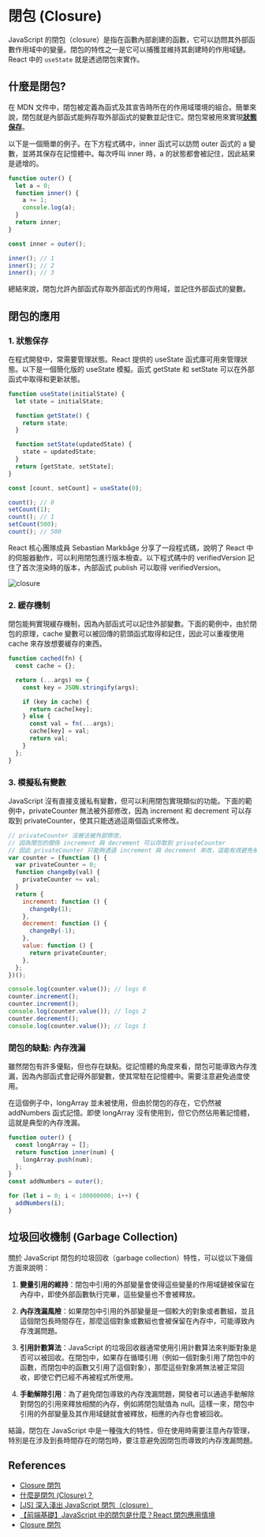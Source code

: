 # 閉包 (Closure)

JavaScript 的閉包（closure）是指在函數內部創建的函數，它可以訪問其外部函數作用域中的變量。閉包的特性之一是它可以捕獲並維持其創建時的作用域鏈。 React 中的 `useState` 就是透過閉包來實作。

## 什麼是閉包?

在 MDN 文件中，閉包被定義為函式及其宣告時所在的作用域環境的組合。簡單來說，閉包就是內部函式能夠存取外部函式的變數並記住它。閉包常被用來實現<u>**狀態保存**</u>。

以下是一個簡單的例子。在下方程式碼中，inner 函式可以訪問 outer 函式的 a 變數，並將其保存在記憶體中。每次呼叫 inner 時，a 的狀態都會被記住，因此結果是遞增的。

```js
function outer() {
  let a = 0;
  function inner() {
    a += 1;
    console.log(a);
  }
  return inner;
}

const inner = outer();

inner(); // 1
inner(); // 2
inner(); // 3
```

總結來說，閉包允許內部函式存取外部函式的作用域，並記住外部函式的變數。

## 閉包的應用

### 1. 狀態保存

在程式開發中，常需要管理狀態。React 提供的 useState 函式庫可用來管理狀態。以下是一個簡化版的 useState 模擬。函式 getState 和 setState 可以在外部函式中取得和更新狀態。

```js
function useState(initialState) {
  let state = initialState;

  function getState() {
    return state;
  }

  function setState(updatedState) {
    state = updatedState;
  }
  return [getState, setState];
}

const [count, setCount] = useState(0);

count(); // 0
setCount(1);
count(); // 1
setCount(500);
count(); // 500
```

React 核心團隊成員 Sebastian Markbåge 分享了一段程式碼，說明了 React 中的伺服器動作，可以利用閉包進行版本檢查。以下程式碼中的 verifiedVersion 記住了首次渲染時的版本，內部函式 publish 可以取得 verifiedVersion。

![closure](/closure.jpeg)

### 2. 緩存機制

閉包能夠實現緩存機制，因為內部函式可以記住外部變數。下面的範例中，由於閉包的原理，cache 變數可以被回傳的箭頭函式取得和記住，因此可以重複使用 cache 來存放想要緩存的東西。

```js
function cached(fn) {
  const cache = {};

  return (...args) => {
    const key = JSON.stringify(args);

    if (key in cache) {
      return cache[key];
    } else {
      const val = fn(...args);
      cache[key] = val;
      return val;
    }
  };
}
```

### 3. 模擬私有變數

JavaScript 沒有直接支援私有變數，但可以利用閉包實現類似的功能。下面的範例中，privateCounter 無法被外部修改，因為 increment 和 decrement 可以存取到 privateCounter，使其只能透過這兩個函式來修改。

```js
// privateCounter 沒被法被外部修改，
// 因為閉包的關係 increment 與 decrement 可以存取到 privateCounter
// 因此 privateCounter 只能夠透過 increment 與 decrement 來改，這能有效避免被誤觸到
var counter = (function () {
  var privateCounter = 0;
  function changeBy(val) {
    privateCounter += val;
  }
  return {
    increment: function () {
      changeBy(1);
    },
    decrement: function () {
      changeBy(-1);
    },
    value: function () {
      return privateCounter;
    },
  };
})();

console.log(counter.value()); // logs 0
counter.increment();
counter.increment();
console.log(counter.value()); // logs 2
counter.decrement();
console.log(counter.value()); // logs 1
```

### 閉包的缺點: 內存洩漏

雖然閉包有許多優點，但也存在缺點。從記憶體的角度來看，閉包可能導致內存洩漏，因為內部函式會記得外部變數，使其常駐在記憶體中。需要注意避免過度使用。

在這個例子中，longArray 並未被使用，但由於閉包的存在，它仍然被 addNumbers 函式記憶。即使 longArray 沒有使用到，但它仍然佔用著記憶體，這就是典型的內存洩漏。

```js
function outer() {
  const longArray = [];
  return function inner(num) {
    longArray.push(num);
  };
}
const addNumbers = outer();

for (let i = 0; i < 100000000; i++) {
  addNumbers(i);
}
```

## 垃圾回收機制 (Garbage Collection)

關於 JavaScript 閉包的垃圾回收（garbage collection）特性，可以從以下幾個方面來說明：

1. **變量引用的維持**：閉包中引用的外部變量會使得這些變量的作用域鏈被保留在內存中，即使外部函數執行完畢，這些變量也不會被釋放。

2. **內存洩漏風險**：如果閉包中引用的外部變量是一個較大的對象或者數組，並且這個閉包長時間存在，那麼這個對象或數組也會被保留在內存中，可能導致內存洩漏問題。

3. **引用計數算法**：JavaScript 的垃圾回收器通常使用引用計數算法來判斷對象是否可以被回收。在閉包中，如果存在循環引用（例如一個對象引用了閉包中的函數，而閉包中的函數又引用了這個對象），那麼這些對象將無法被正常回收，即使它們已經不再被程式所使用。

4. **手動解除引用**：為了避免閉包導致的內存洩漏問題，開發者可以通過手動解除對閉包的引用來釋放相關的內存，例如將閉包賦值為 null。這樣一來，閉包中引用的外部變量及其作用域鏈就會被釋放，相應的內存也會被回收。

結論，閉包在 JavaScript 中是一種強大的特性，但在使用時需要注意內存管理，特別是在涉及到長時間存在的閉包時，要注意避免因閉包而導致的內存洩漏問題。

## References

- [Closure 閉包](https://eyesofkids.gitbooks.io/javascript-start-from-es6/content/part4/closure.html)
- [什麼是閉包 (Closure)？](https://www.explainthis.io/zh-hant/swe/what-is-closure)
- [[JS] 深入淺出 JavaScript 閉包（closure）](https://pjchender.dev/javascript/js-closure/)
- [【前端基礎】JavaScript 中的閉包是什麼？React 閉包應用情境](https://vocus.cc/article/65bb95f8fd89780001ba5756)
- [Closure 閉包](https://eyesofkids.gitbooks.io/javascript-start-from-es6/content/part4/closure.html)
